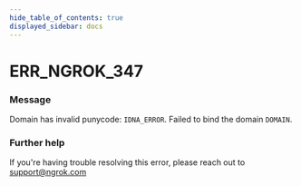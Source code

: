 ```yaml
---
hide_table_of_contents: true
displayed_sidebar: docs
---
```



# ERR_NGROK_347

### Message

Domain has invalid punycode: `IDNA_ERROR`. Failed to bind the domain `DOMAIN`.

### Further help

If you're having trouble resolving this error, please reach out to [support@ngrok.com](mailto:support@ngrok.com?subject=Help%20with%20ERR_NGROK_347)

<ErrorDetails error="err_ngrok_347" />
